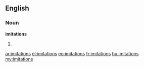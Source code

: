 ==English==

===Noun===
'''imitations'''

#{{plural of|imitation}}

[[ar:imitations]]
[[el:imitations]]
[[eo:imitations]]
[[fr:imitations]]
[[hu:imitations]]
[[my:imitations]]